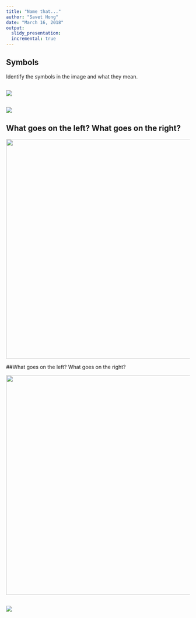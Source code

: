 ```yaml
---
title: "Name that..."
author: "Savet Hong"
date: "March 16, 2018"
output:
  slidy_presentation:
  incremental: true
---
```

  
  
## Symbols

Identify the symbols in the image and what they mean.


##  

![](../images/carrot.jpg)

##

![](../images/plus.jpg)


## What goes on the left? What goes on the right?

<div align="center">
<img src="../images/larrow.jpg" width=800 height=600>
</div>


##What goes on the left? What goes on the right?
<div align="center">
<img src="../images/rarrow.jpg" width=800 height=600>
</div>


##  
![](../images/warning.jpg)
<!--
##  
![](../images/error.jpg)
-->
